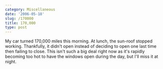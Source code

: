 ```yaml
---
category: Miscellaneous
date: '2006-05-18'
slug: /170000
title: 170,000
type: post
---
```



My car turned 170,000 miles this morning. At lunch, the sun-roof
stopped working. Thankfully, it didn't open instead of deciding to
open one last time then failing to close. This isn't such a big
deal right now as it's rapidly becoming too hot to have the windows
open during the day, but I'll miss it at night.